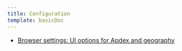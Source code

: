 ```yaml
---
title: Configuration
template: basicDoc
---
```


* [Browser settings: UI options for Apdex and geography](/docs/browser/new-relic-browser/configuration/browser-settings-ui-options-apdex-geography)
